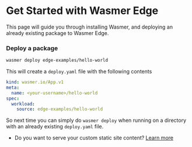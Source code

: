 
# Get Started with Wasmer Edge

This page will guide you through installing Wasmer, and deploying an already existing package to Wasmer Edge.


<Steps>
 
<Install />

<Login />

### Deploy a package

```bash
wasmer deploy edge-examples/hello-world
```

This will create a `deploy.yaml` file with the following contents

```yaml copy filename="deploy.yaml"
kind: wasmer.io/App.v1
meta:
  name: <your-username>/hello-world
spec:
  workload:
    source: edge-examples/hello-world
```

So next time you can simply do `wasmer deploy` when running on a directory with an already existing `deploy.yaml` file.

* Do you want to serve your custom static site content? [Learn more](/edge/quickstart/static-site)

</Steps>
